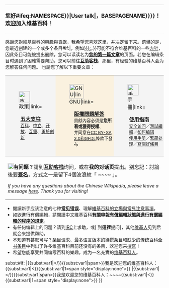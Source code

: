 <div style="width: 100%; margin: 0.2em 0; padding: 0.3em 0; border-top: 1px solid #ddd; border-bottom: 1px solid #ddd; font-size: 120%;">'''您好{{{{{|SAFESUBST:}}}#ifeq:{{{{{|SAFESUBST:}}}NAMESPACE}}|User talk|，{{{{{|SAFESUBST:}}}BASEPAGENAME}}}}！[[WP:欢迎|欢迎]]加入维基百科！'''</div>
感謝您對維基百科的興趣與貢獻，我希望您喜欢这里，并决定留下来。遗憾的是，您最近创建的一个或多个条目{{{{{|SAFESUBST:}}}#if:{{{1|}}}|，例如[[{{{namespace|}}}:{{{1}}}]]，}}可能不符合维基百科的一些[[Wikipedia:方针列表|方针]]，因此条目可能被提出删除，您可以读读名为'''[[WP:您的第一篇条目|您的第一篇文章]]'''的页面。若您在编辑条目时遇到了困难需要帮助，您可以前往'''[[WP:VPH|互助客栈]]'''，那里，有经验的维基百科人会为您解答任何问题。
也請您了解以下重要文章：
{| style="background:transparent;border-top:1px solid #ddd;border-bottom:1px solid #ddd;border-collpase:collapse;"
|- style="vertical-align:top;"
| style="background:#f4f4f4;padding:.8em .2em;" | [[File:Nuvola apps korganizer.svg|35px|left|政策|link=]]<div style="margin-left:45px;">[[Wikipedia:五大支柱|'''五大支柱''']]<br /><small>[[Wikipedia:维基百科不是什么|百科]]、[[Wikipedia:中立的观点|中立]]、[[Wikipedia:著作权信息|开放]]、[[Wikipedia:文明|互重]]、[[Wikipedia:忽略所有规则|勇於创新]]</small></div>
| style="background:#faf1df;padding:.8em .2em;" | [[File:Nuvola apps emacs.png|45px|left|GNU|link=]]<div style="margin-left:55px;">[[Wikipedia:版权常见问题解答|'''版權問題解答''']]<br /><small>貢獻內容必须是'''您所著或獲得授權'''、<br />并同意在[[Wikipedia:著作权信息|CC BY-SA 3.0和GFDL]]條款下發布</small></div>
| style="background:#f4f4f4;padding:.8em .2em;" | [[File:Postscript-viewer.svg|35px|left|手冊|link=]]<div style="margin-left:45px;">[[Wikipedia:新手入門/主頁|'''使用指南''']]<br /><small>[[Help:如何访问维基百科|安全访问]]／[[Wikipedia:沙盒|測試編輯]]／[[Help:编辑页面|如何编辑]]<br/>[[Help:目录|使用手册]]／[[Help:中文维基百科的繁简、地区词处理|繁简处理]]／[[Wikipedia:改進條目|寫個好條目]]</small></div>
|-
| colspan="3" style="border-top:1px solid #ddd;padding-top:.3em;" | [[File:Icon apps query.svg|18px|left|問號|link=]]'''有问题？'''請到[[Wikipedia:互助客栈|'''互助客栈''']]询问，或在'''我的对话页'''提出。别忘記：討論後要[[Wikipedia:签名|'''簽名''']]，方式之一是留下4個波浪紋「 <nowiki>~~</nowiki><nowiki>~~</nowiki> 」。<div lang="en" style="font-style:italic;font-size:90%;">If you have any questions about the Chinese Wikipedia, please leave a message [[Wikipedia talk:Guestbook for non-Chinese speakers|''here'']]. Thank you for visiting!</div>
|}
* 閱讀新手应该注意的七种[[Wikipedia:避免常见错误|'''常见错误''']]、理解[[Wikipedia:常见问题解答|維基百科的立場與常見注意事項]]。
* 如欲進行有償編輯，請閱讀中文維基百科'''[[WP:有償編輯方針|有關申報有償編輯狀態與進行有償編輯的程序的規定]]'''。
* 有任何编辑上的问题？请到[[Wikipedia:IRC聊天频道|IRC]]上求助，或[{{fullurl:Wikipedia:互助客栈/求助|action=edit&section=new&preload=Template:Sign&editintro=Template:SignNotice&preloadtitle={{urlencode:問：}}}} 到'''這裡'''提问]，其他[[Wikipedia:維基百科人|维基人]]见到后就会来提供帮助。
* 不知道有甚麼可写？[[Wikipedia:条目请求|条目请求]]、[[Wikipedia:最多語言版本的待撰條目|最多语言版本的待撰条目]]和[[WikiProject:传统百科全书条目|缺少的传统百科全书条目]]中列出了许多维基百科目前还没有的条目，欢迎您来[[Help:创建新条目|撰寫]]！
* 希望您能享受共同编写百科的樂趣，成为一名充實的[[Wikipedia:維基百科人|维基百科人]]。
<includeonly><span style="display:none">{{</includeonly><includeonly>subst:#if:{{{sign|}}}
|{{</includeonly><includeonly>subst:var1|</}}{{</includeonly><includeonly>subst:var1|span>}}我是欢迎您的维基百科人：{{{sign|}}}{{</includeonly><includeonly>subst:var1|<}}{{</includeonly><includeonly>subst:var1|1=span style="display:none">}}
|{{</includeonly><includeonly>subst:var1|</}}{{</includeonly><includeonly>subst:var1|span>}}我是欢迎您的维基百科人：~~</includeonly><includeonly>~~{{</includeonly><includeonly>subst:var1|<}}{{</includeonly><includeonly>subst:var1|1=span style="display:none">}}
}}</span></includeonly><noinclude>{{Documentation}}</noinclude>